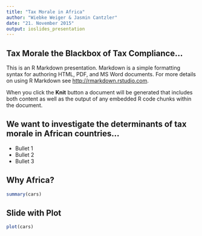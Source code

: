 ```yaml
---
title: "Tax Morale in Africa"
author: "Wiebke Weiger & Jasmin Cantzler"
date: "21. November 2015"
output: ioslides_presentation
---
```


## Tax Morale the Blackbox of Tax Compliance...

This is an R Markdown presentation. Markdown is a simple formatting syntax for authoring HTML, PDF, and MS Word documents. For more details on using R Markdown see <http://rmarkdown.rstudio.com>.

When you click the **Knit** button a document will be generated that includes both content as well as the output of any embedded R code chunks within the document.

## We want to investigate the determinants of tax morale in African countries...

- Bullet 1
- Bullet 2
- Bullet 3

## Why Africa?

```r
summary(cars)
```

## Slide with Plot

```r
plot(cars)
```

